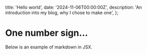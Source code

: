   title: 'Hello world',
  date: '2024-11-06T00:00:00Z',
  description: 'An introduction into my blog, why I chose to make one',
};

# One number sign…

Below is an example of markdown in JSX.
